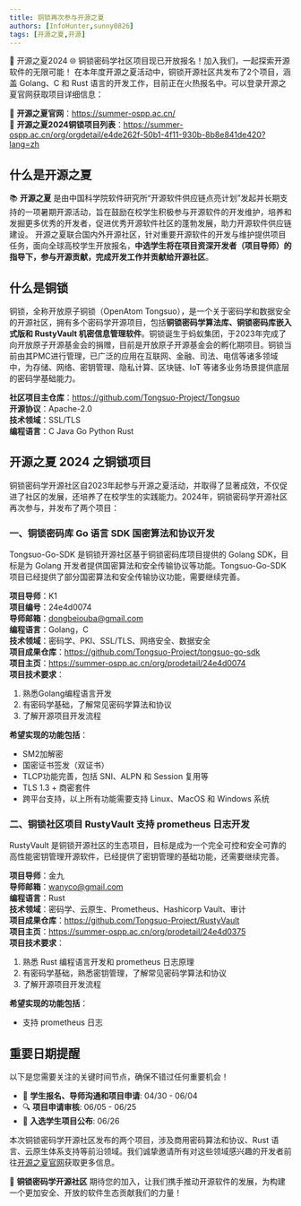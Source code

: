 ```yaml
---
title: 铜锁再次参与开源之夏
authors: [InfoHunter,sunny0826]
tags: [开源之夏,开源]
---
```


🎉 开源之夏2024 🌐 铜锁密码学社区项目现已开放报名！加入我们，一起探索开源软件的无限可能！
在本年度开源之夏活动中，铜锁开源社区共发布了2个项目，涵盖 Golang、C 和 Rust 语言的开发工作，目前正在火热报名中。可以登录开源之夏官网获取项目详细信息：

🔗 **开源之夏官网**：https://summer-ospp.ac.cn/  
🔗 **开源之夏2024铜锁项目列表**：https://summer-ospp.ac.cn/org/orgdetail/e4de262f-50b1-4f11-930b-8b8e841de420?lang=zh

## 什么是开源之夏

📚 **开源之夏** 是由中国科学院软件研究所“开源软件供应链点亮计划”发起并长期支持的一项暑期开源活动，旨在鼓励在校学生积极参与开源软件的开发维护，培养和发掘更多优秀的开发者，促进优秀开源软件社区的蓬勃发展，助力开源软件供应链建设。
开源之夏联合国内外开源社区，针对重要开源软件的开发与维护提供项目任务，面向全球高校学生开放报名，**中选学生将在项目资深开发者（项目导师）的指导下，参与开源贡献，完成开发工作并贡献给开源社区**。

## 什么是铜锁

铜锁，全称开放原子铜锁（OpenAtom Tongsuo），是一个关于密码学和数据安全的开源社区，拥有多个密码学开源项目，包括**铜锁密码学算法库、铜锁密码库嵌入式版和 RustyVault 机密信息管理软件**。铜锁诞生于蚂蚁集团，于2023年完成了向开放原子开源基金会的捐赠，目前是开放原子开源基金会的孵化期项目。铜锁当前由其PMC进行管理，已广泛的应用在互联网、金融、司法、电信等诸多领域中，为存储、网络、密钥管理、隐私计算、区块链、IoT 等诸多业务场景提供底层的密码学基础能力。

**社区项目主仓库**：https://github.com/Tongsuo-Project/Tongsuo  
**开源协议**：Apache-2.0  
**技术领域**：SSL/TLS  
**编程语言**：<Highlight color="#3f9bf1">C</Highlight> <Highlight color="#3f9bf1">Java</Highlight> <Highlight color="#3f9bf1">Go</Highlight> <Highlight color="#3f9bf1">Python</Highlight> <Highlight color="#3f9bf1">Rust</Highlight>

## 开源之夏 2024 之铜锁项目

铜锁密码学开源社区自2023年起参与开源之夏活动，并取得了显著成效，不仅促进了社区的发展，还培养了在校学生的实践能力。2024年，铜锁密码学开源社区再次参与，并发布了两个项目：

### 一、铜锁密码库 Go 语言 SDK 国密算法和协议开发

Tongsuo-Go-SDK 是铜锁开源社区基于铜锁密码库项目提供的 Golang SDK，目标是为 Golang 开发者提供国密算法和安全传输协议等功能。Tongsuo-Go-SDK 项目已经提供了部分国密算法和安全传输协议功能，需要继续完善。

**项目导师**：K1  
**项目编号**：24e4d0074  
**导师邮箱**：dongbeiouba@gmail.com  
**编程语言**：Golang，C  
**技术领域**：密码学、PKI、SSL/TLS、网络安全、数据安全  
**项目成果仓库**：https://github.com/Tongsuo-Project/tongsuo-go-sdk  
**项目主页**：https://summer-ospp.ac.cn/org/prodetail/24e4d0074  
**项目技术要求**：
1. 熟悉Golang编程语言开发
2. 有密码学基础，了解常见密码学算法和协议
3. 了解开源项目开发流程

**希望实现的功能包括**：
- SM2加解密
- 国密证书签发（双证书）
- TLCP功能完善，包括 SNI、ALPN 和 Session 复用等
- TLS 1.3 + 商密套件
- 跨平台支持，以上所有功能需要支持 Linux、MacOS 和 Windows 系统  


### 二、铜锁社区项目 RustyVault 支持 prometheus 日志开发

RustyVault 是铜锁开源社区的生态项目，目标是成为一个完全可控和安全可靠的高性能密钥管理开源软件，已经提供了密钥管理的基础功能，还需要继续完善。

**项目导师**：金九  
**导师邮箱**：wanyco@gmail.com  
**编程语言**：Rust  
**技术领域**：密码学、云原生、Prometheus、Hashicorp Vault、审计  
**项目成果仓库**：https://github.com/Tongsuo-Project/RustyVault  
**项目主页**：https://summer-ospp.ac.cn/org/prodetail/24e4d0375  
**项目技术要求**：  
1. 熟悉 Rust 编程语言开发和 prometheus 日志原理
2. 有密码学基础，熟悉密钥管理，了解常见密码学算法和协议
3. 了解开源项目开发流程

**希望实现的功能包括**：
- 支持 prometheus 日志  

## 重要日期提醒

以下是您需要关注的关键时间节点，确保不错过任何重要机会！

- 📅 **学生报名、导师沟通和项目申请**: 04/30 - 06/04
- 🔍 **项目申请审核**: 06/05 - 06/25
- 📢 **入选学生项目公布**: 06/26

本次铜锁密码学开源社区发布的两个项目，涉及商用密码算法和协议、Rust 语言、云原生体系支持等前沿领域。我们诚挚邀请所有对这些领域感兴趣的开发者前往[开源之夏官网](https://summer-ospp.ac.cn/org/orgdetail/e4de262f-50b1-4f11-930b-8b8e841de420?lang=zh)获取更多信息。

🌟 **铜锁密码学开源社区** 期待您的加入，让我们携手推动开源软件的发展，为构建一个更加安全、开放的软件生态贡献我们的力量！


